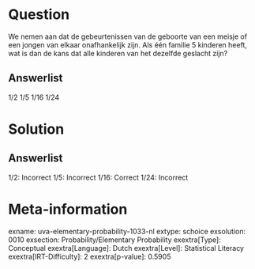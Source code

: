 Question
========

We nemen aan dat de gebeurtenissen van de geboorte van een meisje of een
jongen van elkaar onafhankelijk zijn. Als één familie 5 kinderen heeft,
wat is dan de kans dat alle kinderen van het dezelfde geslacht zijn?

Answerlist
----------

1/2
1/5
1/16
1/24

Solution
========

Answerlist
----------

1/2: Incorrect
1/5: Incorrect
1/16: Correct
1/24: Incorrect

Meta-information
================
exname: uva-elementary-probability-1033-nl
extype: schoice
exsolution: 0010
exsection: Probability/Elementary Probability
exextra[Type]: Conceptual
exextra[Language]: Dutch
exextra[Level]: Statistical Literacy
exextra[IRT-Difficulty]: 2
exextra[p-value]: 0.5905
